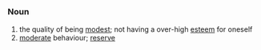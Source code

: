 =={{en}}==
===Noun===
# the quality of being [[modest]]; not having a over-high [[esteem]] for oneself
# [[moderate]] behaviour; [[reserve]]